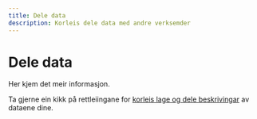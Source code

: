 ```yaml
---
title: Dele data
description: Korleis dele data med andre verksemder
---
```


# Dele data

Her kjem det meir informasjon.

Ta gjerne ein kikk på rettleiingane for [korleis lage og dele beskrivingar](/docs/how-to-guides/how-to-dataset) av dataene dine.
